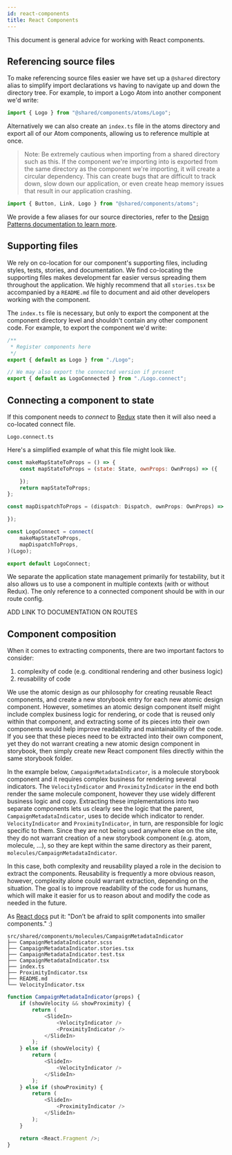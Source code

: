 ```yaml
---
id: react-components
title: React Components
---
```


This document is general advice for working with React components.

## Referencing source files

To make referencing source files easier we have set up a `@shared` directory alias to simplify import declarations vs having to navigate up and down the directory tree. For example, to import a Logo Atom into another component we'd write:

```javascript
import { Logo } from "@shared/components/atoms/Logo";
```

Alternatively we can also create an `index.ts` file in the atoms directory and export all of our Atom components, allowing us to reference multiple at once.

> Note: Be extremely cautious when importing from a shared directory such as this. If the component we're importing into is exported from the same directory as the component we're importing, it will create a circular dependency. This can create bugs that are difficult to track down, slow down our application, or even create heap memory issues that result in our application crashing.

```javascript
import { Button, Link, Logo } from "@shared/components/atoms";
```

We provide a few aliases for our source directories, refer to the [Design Patterns documentation to learn more](/docs/recommendations/design-patterns#source-file-structure-and-aliases).

## Supporting files

We rely on co-location for our component's supporting files, including styles, tests, stories, and documentation. We find co-locating the supporting files makes development far easier versus spreading them throughout the application. We highly recommend that all `stories.tsx` be accompanied by a `README.md` file to document and aid other developers working with the component.

The `index.ts` file is necessary, but only to export the component at the component directory level and shouldn't contain any other component code. For example, to export the component we'd write:

```javascript
/**
 * Register components here
 */
export { default as Logo } from "./Logo";

// We may also export the connected version if present
export { default as LogoConnected } from "./Logo.connect";
```

## Connecting a component to state

If this component needs to _connect_ to [Redux](https://redux.js.org/) state then it will also need a co-located connect file.

```
Logo.connect.ts
```

Here's a simplified example of what this file might look like.

```javascript
const makeMapStateToProps = () => {
    const mapStateToProps = (state: State, ownProps: OwnProps) => ({

    });
    return mapStateToProps;
};

const mapDispatchToProps = (dispatch: Dispatch, ownProps: OwnProps) => {

});

const LogoConnect = connect(
    makeMapStateToProps,
    mapDispatchToProps,
)(Logo);

export default LogoConnect;
```

We separate the application state management primarily for testability, but it also allows us to use a component in multiple contexts (with or without Redux). The only reference to a connected component should be with in our route config.

ADD LINK TO DOCUMENTATION ON ROUTES

## Component composition

When it comes to extracting components, there are two important factors to consider:
1. complexity of code (e.g. conditional rendering and other business logic)
2. reusability of code

We use the atomic design as our philosophy for creating reusable React components, and create a new storybook entry for each new atomic design component. However, sometimes an atomic design component itself might include complex business logic for rendering, or code that is reused only within that component, and extracting some of its pieces into their own components would help improve readability and maintainability of the code. If you see that these pieces need to be extracted into their own component, yet they do not warrant creating a new atomic design component in storybook, then simply create new React component files directly within the same storybook folder.

In the example below, `CampaignMetadataIndicator`, is a molecule storybook component and it requires complex business for rendering several indicators. The `VelocityIndicator` and `ProximityIndicator` in the end both render the same molecule component, however they use widely different business logic and copy. Extracting these implementations into two separate components lets us clearly see the logic that the parent, `CampaignMetadataIndicator`, uses to decide which indicator to render. `VelocityIndicator` and `ProximityIndicator`, in turn, are responsible for logic specific to them. Since they are not being used anywhere else on the site, they do not warrant creation of a new storybook component (e.g. atom, molecule, ...), so they are kept within the same directory as their parent, `molecules/CampaignMetadataIndicator`.

In this case, both complexity and reusability played a role in the decision to extract the components. Reusability is frequently a more obvious reason, however, complexity alone could warrant extraction, depending on the situation. The goal is to improve readability of the code for us humans, which will make it easier for us to reason about and modify the code as needed in the future.

As [React docs](https://reactjs.org/docs/components-and-props.html#extracting-components) put it: "Don’t be afraid to split components into smaller components." :)

```
src/shared/components/molecules/CampaignMetadataIndicator
├── CampaignMetadataIndicator.scss
├── CampaignMetadataIndicator.stories.tsx
├── CampaignMetadataIndicator.test.tsx
├── CampaignMetadataIndicator.tsx
├── index.ts
├── ProximityIndicator.tsx
├── README.md
└── VelocityIndicator.tsx
```

```javascript
function CampaignMetadataIndicator(props) {
    if (showVelocity && showProximity) {
        return (
            <SlideIn>
                <VelocityIndicator />
                <ProximityIndicator />
            </SlideIn>
        );
    } else if (showVelocity) {
        return (
            <SlideIn>
                <VelocityIndicator />
            </SlideIn>
        );
    } else if (showProximity) {
        return (
            <SlideIn>
                <ProximityIndicator />
            </SlideIn>
        );
    }

    return <React.Fragment />;
}
```
